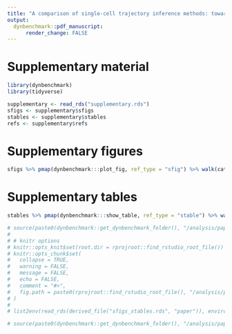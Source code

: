 ```yaml
---
title: "A comparison of single-cell trajectory inference methods: towards more accurate and robust tools"
output: 
  dynbenchmark::pdf_manuscript:
      render_change: FALSE
---
```


# Supplementary material

```r
library(dynbenchmark)
library(tidyverse)
```

```r
supplementary <- read_rds("supplementary.rds")
sfigs <- supplementary$sfigs
stables <- supplementary$stables
refs <- supplementary$refs
```

# Supplementary figures
```r
sfigs %>% pmap(dynbenchmark:::plot_fig, ref_type = "sfig") %>% walk(cat)
```

# Supplementary tables

```r
stables %>% pmap(dynbenchmark:::show_table, ref_type = "stable") %>% walk(cat)
```


```r
# source(paste0(dynbenchmark::get_dynbenchmark_folder(), "/analysis/paper/setup.R"))
# 
# # knitr options
# knitr::opts_knit$set(root.dir = rprojroot::find_rstudio_root_file())
# knitr::opts_chunk$set(
#   collapse = TRUE,
#   warning = FALSE,
#   message = FALSE,
#   echo = FALSE,
#   comment = "#>",
#   fig.path = paste0(rprojroot::find_rstudio_root_file(), "/analysis/paper/.scratch/")
# )
# 
# list2env(read_rds(derived_file("sfigs_stables.rds", "paper")), environment())
```

```r
# source(paste0(dynbenchmark::get_dynbenchmark_folder(), "/analysis/paper/sfigs_stables.R"))
```
